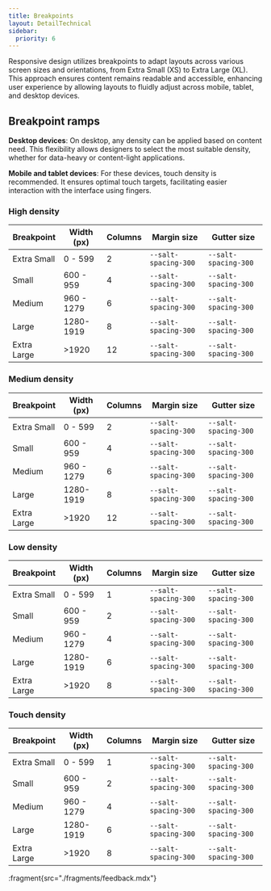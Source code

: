 ```yaml
---
title: Breakpoints
layout: DetailTechnical
sidebar:
  priority: 6
---
```


Responsive design utilizes breakpoints to adapt layouts across various screen sizes and orientations, from Extra Small (XS) to Extra Large (XL). This approach ensures content remains readable and accessible, enhancing user experience by allowing layouts to fluidly adjust across mobile, tablet, and desktop devices.

## Breakpoint ramps

**Desktop devices**: On desktop, any density can be applied based on content need. This flexibility allows designers to select the most suitable density, whether for data-heavy or content-light applications.

**Mobile and tablet devices**: For these devices, touch density is recommended. It ensures optimal touch targets, facilitating easier interaction with the interface using fingers.

### High density

| Breakpoint  | Width (px) | Columns | Margin size          | Gutter size          |
| ----------- | ---------- | ------- | -------------------- | -------------------- |
| Extra Small | 0 - 599    | 2       | `--salt-spacing-300` | `--salt-spacing-300` |
| Small       | 600 - 959  | 4       | `--salt-spacing-300` | `--salt-spacing-300` |
| Medium      | 960 - 1279 | 6       | `--salt-spacing-300` | `--salt-spacing-300` |
| Large       | 1280-1919  | 8       | `--salt-spacing-300` | `--salt-spacing-300` |
| Extra Large | >1920      | 12      | `--salt-spacing-300` | `--salt-spacing-300` |

### Medium density

| Breakpoint  | Width (px) | Columns | Margin size          | Gutter size          |
| ----------- | ---------- | ------- | -------------------- | -------------------- |
| Extra Small | 0 - 599    | 2       | `--salt-spacing-300` | `--salt-spacing-300` |
| Small       | 600 - 959  | 4       | `--salt-spacing-300` | `--salt-spacing-300` |
| Medium      | 960 - 1279 | 6       | `--salt-spacing-300` | `--salt-spacing-300` |
| Large       | 1280-1919  | 8       | `--salt-spacing-300` | `--salt-spacing-300` |
| Extra Large | >1920      | 12      | `--salt-spacing-300` | `--salt-spacing-300` |

### Low density

| Breakpoint  | Width (px) | Columns | Margin size          | Gutter size          |
| ----------- | ---------- | ------- | -------------------- | -------------------- |
| Extra Small | 0 - 599    | 1       | `--salt-spacing-300` | `--salt-spacing-300` |
| Small       | 600 - 959  | 2       | `--salt-spacing-300` | `--salt-spacing-300` |
| Medium      | 960 - 1279 | 4       | `--salt-spacing-300` | `--salt-spacing-300` |
| Large       | 1280-1919  | 6       | `--salt-spacing-300` | `--salt-spacing-300` |
| Extra Large | >1920      | 8       | `--salt-spacing-300` | `--salt-spacing-300` |

### Touch density

| Breakpoint  | Width (px) | Columns | Margin size          | Gutter size          |
| ----------- | ---------- | ------- | -------------------- | -------------------- |
| Extra Small | 0 - 599    | 1       | `--salt-spacing-300` | `--salt-spacing-300` |
| Small       | 600 - 959  | 2       | `--salt-spacing-300` | `--salt-spacing-300` |
| Medium      | 960 - 1279 | 4       | `--salt-spacing-300` | `--salt-spacing-300` |
| Large       | 1280-1919  | 6       | `--salt-spacing-300` | `--salt-spacing-300` |
| Extra Large | >1920      | 8       | `--salt-spacing-300` | `--salt-spacing-300` |

:fragment{src="./fragments/feedback.mdx"}
